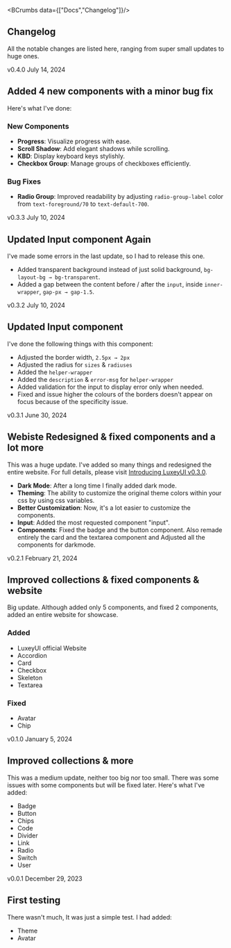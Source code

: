 
<Helmet>
  <title>Changelog | LuxeyUI - Elevate your design effortlessly and quickly</title>
  <meta name="description" content="LuxeyUI - Changelog. Here you can find all the changes that have been made since the library was made ranging from super small updates to large ones."/>
</Helmet>

<BCrumbs data={["Docs","Changelog"]}/>

<Article>

# Changelog

All the notable changes are listed here, ranging from super small updates to huge ones.

<Chip>v0.4.0</Chip>
<Time>July 14, 2024</Time>

## Added 4 new components with a minor bug fix

Here's what I've done:

### New Components

- **Progress**: Visualize progress with ease.
- **Scroll Shadow**: Add elegant shadows while scrolling.
- **KBD**: Display keyboard keys stylishly.
- **Checkbox Group**: Manage groups of checkboxes efficiently.

### Bug Fixes

- **Radio Group**: Improved readability by adjusting `radio-group-label` color from `text-foreground/70` to `text-default-700`.

<Chip>v0.3.3</Chip>
<Time>July 10, 2024</Time>

## Updated Input component Again

I've made some errors in the last update, so I had to release this one. 

 - Added transparent background instead of just solid background, `bg-layout-bg → bg-transparent`.
 - Added a gap between the content before / after the `input`, inside `inner-wrapper`, `gap-px → gap-1.5`.

<Chip>v0.3.2</Chip>
<Time>July 10, 2024</Time>

## Updated Input component

I've done the following things with this component:

 - Adjusted the border width, `2.5px → 2px`
 - Adjusted the radius for `sizes` & `radiuses` 
 - Added the `helper-wrapper`
 - Added the `description` & `error-msg` for `helper-wrapper`
 - Added validation for the input to display error only when needed. 
 - Fixed and issue higher the colours of the borders doesn't appear on focus because of the specificity issue.

<Chip>v0.3.1</Chip>
<Time>June 30, 2024</Time>

## Webiste Redesigned & fixed components and a lot more

This was a huge update. I've added so many things and redesigned the entire website. For full details, please visit [Introducing LuxeyUI v0.3.0](http://localhost:5173/blog/Introducing%20v0.3.0).

- **Dark Mode**: After a long time I finally added dark mode. 
- **Theming**: The ability to customize the original theme colors within your css by using css variables. 
- **Better Customization**: Now, it's a lot easier to customize the components. 
- **Input**: Added the most requested component "input".
- **Components**: Fixed the badge and the button component. Also remade entirely the card and the textarea component and Adjusted all the components for darkmode. 

<Chip>v0.2.1</Chip>
<Time>February 21, 2024</Time>

## Improved collections & fixed components & website

Big update. Although added only 5 components, and fixed 2 components, added an entire website for showcase.

### Added

- LuxeyUI official Website
- Accordion
- Card
- Checkbox
- Skeleton
- Textarea

### Fixed

- Avatar
- Chip

<Chip>v0.1.0</Chip>
<Time>January 5, 2024</Time>

## Improved collections & more
This was a medium update, neither too big nor too small. There was some issues with some components but will be fixed later. Here's what I've added:

- Badge
- Button
- Chips
- Code
- Divider
- Link
- Radio
- Switch
- User

<Chip>v0.0.1</Chip>
<Time>December 29, 2023</Time>

## First testing

There wasn't much, It was just a simple test. I had added: 

- Theme 
- Avatar

<wbr/>

</Article>